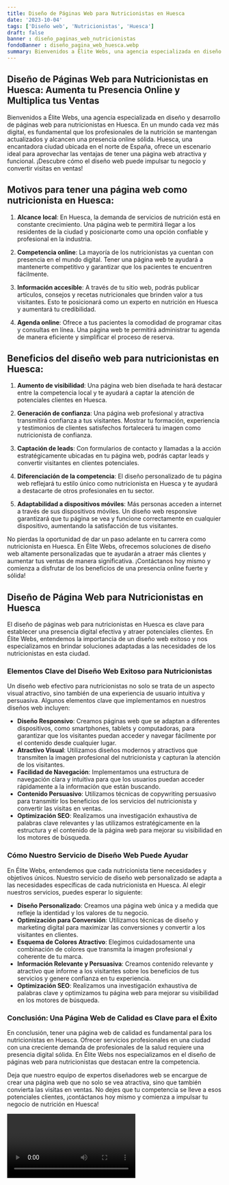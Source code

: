 ```yaml
---
title: Diseño de Páginas Web para Nutricionistas en Huesca
date: '2023-10-04'
tags: ['Diseño web', 'Nutricionistas', 'Huesca']
draft: false
banner : diseño_paginas_web_nutricionistas
fondoBanner : diseño_pagina_web_huesca.webp
summary: Bienvenidos a Élite Webs, una agencia especializada en diseño y desarrollo de páginas web para nutricionistas en Huesca. En un mundo cada vez más digital, es fundamental que los profesionales de la nutrición se mantengan actualizados y alcancen una presencia online sólida. Huesca, una encantadora ciudad ubicada en el norte de España, ofrece un escenario ideal para aprovechar las ventajas de tener una página web atractiva y funcional. ¡Descubre cómo el diseño web puede impulsar tu negocio y convertir visitas en ventas!
---
```


## Diseño de Páginas Web para Nutricionistas en Huesca: Aumenta tu Presencia Online y Multiplica tus Ventas

Bienvenidos a Élite Webs, una agencia especializada en diseño y desarrollo de páginas web para nutricionistas en Huesca. En un mundo cada vez más digital, es fundamental que los profesionales de la nutrición se mantengan actualizados y alcancen una presencia online sólida. Huesca, una encantadora ciudad ubicada en el norte de España, ofrece un escenario ideal para aprovechar las ventajas de tener una página web atractiva y funcional. ¡Descubre cómo el diseño web puede impulsar tu negocio y convertir visitas en ventas!

## Motivos para tener una página web como nutricionista en Huesca:

1. **Alcance local**: En Huesca, la demanda de servicios de nutrición está en constante crecimiento. Una página web te permitirá llegar a los residentes de la ciudad y posicionarte como una opción confiable y profesional en la industria.

2. **Competencia online**: La mayoría de los nutricionistas ya cuentan con presencia en el mundo digital. Tener una página web te ayudará a mantenerte competitivo y garantizar que los pacientes te encuentren fácilmente.

3. **Información accesible**: A través de tu sitio web, podrás publicar artículos, consejos y recetas nutricionales que brinden valor a tus visitantes. Esto te posicionará como un experto en nutrición en Huesca y aumentará tu credibilidad.

4. **Agenda online**: Ofrece a tus pacientes la comodidad de programar citas y consultas en línea. Una página web te permitirá administrar tu agenda de manera eficiente y simplificar el proceso de reserva.

## Beneficios del diseño web para nutricionistas en Huesca:

1. **Aumento de visibilidad**: Una página web bien diseñada te hará destacar entre la competencia local y te ayudará a captar la atención de potenciales clientes en Huesca.

2. **Generación de confianza**: Una página web profesional y atractiva transmitirá confianza a tus visitantes. Mostrar tu formación, experiencia y testimonios de clientes satisfechos fortalecerá tu imagen como nutricionista de confianza.

3. **Captación de leads**: Con formularios de contacto y llamadas a la acción estratégicamente ubicadas en tu página web, podrás captar leads y convertir visitantes en clientes potenciales.

4. **Diferenciación de la competencia**: El diseño personalizado de tu página web reflejará tu estilo único como nutricionista en Huesca y te ayudará a destacarte de otros profesionales en tu sector.

5. **Adaptabilidad a dispositivos móviles**: Más personas acceden a internet a través de sus dispositivos móviles. Un diseño web responsive garantizará que tu página se vea y funcione correctamente en cualquier dispositivo, aumentando la satisfacción de tus visitantes.

No pierdas la oportunidad de dar un paso adelante en tu carrera como nutricionista en Huesca. En Élite Webs, ofrecemos soluciones de diseño web altamente personalizadas que te ayudarán a atraer más clientes y aumentar tus ventas de manera significativa. ¡Contáctanos hoy mismo y comienza a disfrutar de los beneficios de una presencia online fuerte y sólida!

<GifSeo />

<Cta />

## Diseño de Página Web para Nutricionistas en Huesca

El diseño de páginas web para nutricionistas en Huesca es clave para establecer una presencia digital efectiva y atraer potenciales clientes. En Élite Webs, entendemos la importancia de un diseño web exitoso y nos especializamos en brindar soluciones adaptadas a las necesidades de los nutricionistas en esta ciudad.

### Elementos Clave del Diseño Web Exitoso para Nutricionistas

Un diseño web efectivo para nutricionistas no solo se trata de un aspecto visual atractivo, sino también de una experiencia de usuario intuitiva y persuasiva. Algunos elementos clave que implementamos en nuestros diseños web incluyen:

- **Diseño Responsivo**: Creamos páginas web que se adaptan a diferentes dispositivos, como smartphones, tablets y computadoras, para garantizar que los visitantes puedan acceder y navegar fácilmente por el contenido desde cualquier lugar.
- **Atractivo Visual**: Utilizamos diseños modernos y atractivos que transmiten la imagen profesional del nutricionista y capturan la atención de los visitantes.
- **Facilidad de Navegación**: Implementamos una estructura de navegación clara y intuitiva para que los usuarios puedan acceder rápidamente a la información que están buscando.
- **Contenido Persuasivo**: Utilizamos técnicas de copywriting persuasivo para transmitir los beneficios de los servicios del nutricionista y convertir las visitas en ventas.
- **Optimización SEO**: Realizamos una investigación exhaustiva de palabras clave relevantes y las utilizamos estratégicamente en la estructura y el contenido de la página web para mejorar su visibilidad en los motores de búsqueda.

### Cómo Nuestro Servicio de Diseño Web Puede Ayudar

En Élite Webs, entendemos que cada nutricionista tiene necesidades y objetivos únicos. Nuestro servicio de diseño web personalizado se adapta a las necesidades específicas de cada nutricionista en Huesca. Al elegir nuestros servicios, puedes esperar lo siguiente:

- **Diseño Personalizado**: Creamos una página web única y a medida que refleje la identidad y los valores de tu negocio.
- **Optimización para Conversión**: Utilizamos técnicas de diseño y marketing digital para maximizar las conversiones y convertir a los visitantes en clientes.
- **Esquema de Colores Atractivo**: Elegimos cuidadosamente una combinación de colores que transmita la imagen profesional y coherente de tu marca.
- **Información Relevante y Persuasiva**: Creamos contenido relevante y atractivo que informe a los visitantes sobre los beneficios de tus servicios y genere confianza en tu experiencia.
- **Optimización SEO**: Realizamos una investigación exhaustiva de palabras clave y optimizamos tu página web para mejorar su visibilidad en los motores de búsqueda.

### Conclusión: Una Página Web de Calidad es Clave para el Éxito

En conclusión, tener una página web de calidad es fundamental para los nutricionistas en Huesca. Ofrecer servicios profesionales en una ciudad con una creciente demanda de profesionales de la salud requiere una presencia digital sólida. En Élite Webs nos especializamos en el diseño de páginas web para nutricionistas que destacan entre la competencia.

Deja que nuestro equipo de expertos diseñadores web se encargue de crear una página web que no solo se vea atractiva, sino que también convierta las visitas en ventas. No dejes que tu competencia se lleve a esos potenciales clientes, ¡contáctanos hoy mismo y comienza a impulsar tu negocio de nutrición en Huesca!

<Video />

<CtaBot job='Nutricionistas' city='Huesca'/>

<Gmaps query='Huesca+españa+maps' />